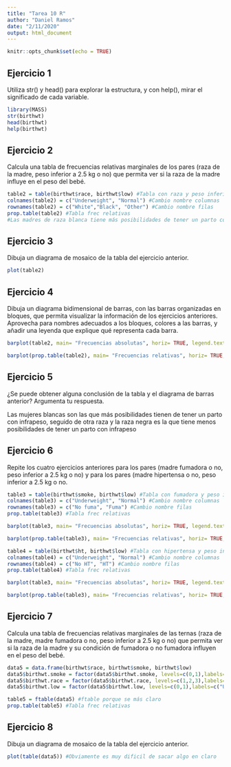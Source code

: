 ```yaml
---
title: "Tarea 10 R"
author: "Daniel Ramos"
date: "2/11/2020"
output: html_document
---
```


```r
knitr::opts_chunk$set(echo = TRUE)
```

## Ejercicio 1

Utiliza str() y head() para explorar la estructura, y con help(), mirar el significado de cada variable.

```r
library(MASS)
str(birthwt)
head(birthwt)
help(birthwt)
```

## Ejercicio 2

Calcula una tabla de frecuencias relativas marginales de los pares (raza de la madre, peso inferior a 2.5 kg o no) que permita ver si la raza de la madre influye en el peso del bebé.

```r
table2 = table(birthwt$race, birthwt$low) #Tabla con raza y peso inferior
colnames(table2) = c("Underweight", "Normal") #Cambio nombre columnas
rownames(table2) = c("White","Black", "Other") #Cambio nombre filas
prop.table(table2) #Tabla frec relativas
#Las madres de raza blanca tiene más posibilidades de tener un parto con infrapeso
```
## Ejercicio 3

Dibuja un diagrama de mosaico de la tabla del ejercicio anterior.

```r
plot(table2)
```

## Ejercicio 4

Dibuja un diagrama bidimensional de barras, con las barras organizadas en bloques, que permita visualizar la información de los ejercicios anteriores. Aprovecha para nombres adecuados a los bloques, colores a las barras, y añadir una leyenda que explique qué representa cada barra.

```r
barplot(table2, main= "Frecuencias absolutas", horiz= TRUE, legend.text=TRUE, col = c("white","black","brown"))

barplot(prop.table(table2), main= "Frecuencias relativas", horiz= TRUE, legend.text=TRUE, col = c("white","black","brown"))
```

## Ejercicio 5

¿Se puede obtener alguna conclusión de la tabla y el diagrama de barras anterior? Argumenta tu respuesta.

Las mujeres blancas son las que más posibilidades tienen de tener un parto con infrapeso, seguido de otra raza y la raza negra es la que tiene menos posibilidades de tener un parto con infrapeso

## Ejercicio 6

Repite los cuatro ejercicios anteriores para los pares (madre fumadora o no, peso inferior a 2.5 kg o no) y para los pares (madre hipertensa o no, peso inferior a 2.5 kg o no.

```r
table3 = table(birthwt$smoke, birthwt$low) #Tabla con fumadora y peso inferior
colnames(table3) = c("Underweight", "Normal") #Cambio nombre columnas
rownames(table3) = c("No fuma", "Fuma") #Cambio nombre filas
prop.table(table3) #Tabla frec relativas

barplot(table3, main= "Frecuencias absolutas", horiz= TRUE, legend.text=TRUE, col = c("blue", "red"))

barplot(prop.table(table3), main= "Frecuencias relativas", horiz= TRUE, legend.text=TRUE, col = c("blue", "red"))

table4 = table(birthwt$ht, birthwt$low) #Tabla con hipertensa y peso inferior
colnames(table4) = c("Underweight", "Normal") #Cambio nombre columnas
rownames(table4) = c("No HT", "HT") #Cambio nombre filas
prop.table(table4) #Tabla frec relativas

barplot(table3, main= "Frecuencias absolutas", horiz= TRUE, legend.text=TRUE, col = c("yellow", "purple"))

barplot(prop.table(table3), main= "Frecuencias relativas", horiz= TRUE, legend.text=TRUE, col = c("yellow", "purple"))

```

## Ejercicio 7

Calcula una tabla de frecuencias relativas marginales de las ternas (raza de la madre, madre fumadora o no, peso inferior a 2.5 kg o no) que permita ver si la raza de la madre y su condición de fumadora o no fumadora influyen en el peso del bebé.

```r
data5 = data.frame(birthwt$race, birthwt$smoke, birthwt$low)
data5$birthwt.smoke = factor(data5$birthwt.smoke, levels=c(0,1),labels=c("No fuma","Fuma"))
data5$birthwt.race = factor(data5$birthwt.race, levels=c(1,2,3),labels=c("White","Black","Other"))
data5$birthwt.low = factor(data5$birthwt.low, levels=c(0,1),labels=c("Underweight","Normalweight"))

table5 = ftable(data5) #ftable porque se más claro
prop.table(table5) #Tabla frec relativas
```
## Ejercicio 8

Dibuja un diagrama de mosaico de la tabla del ejercicio anterior.

```r
plot(table(data5)) #Obviamente es muy dificil de sacar algo en claro
```


